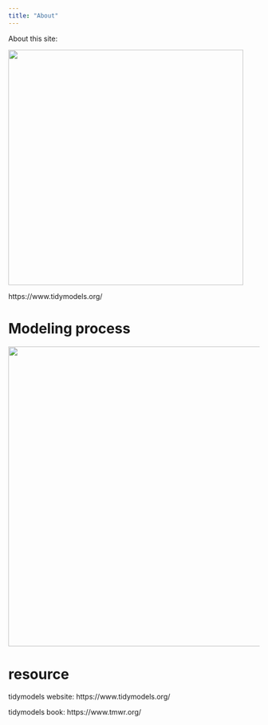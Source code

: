 ```yaml
---
title: "About"
---
```


About this site:


![](images/Screenshot%202024-03-17%20at%207.47.51%20PM.png){width="471"}

https://www.tidymodels.org/

# Modeling process

![](images/1.png){width="600"}

# resource

tidymodels website:
https://www.tidymodels.org/


tidymodels book:
https://www.tmwr.org/

